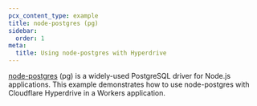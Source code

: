 ```yaml
---
pcx_content_type: example
title: node-postgres (pg)
sidebar:
  order: 1
meta:
  title: Using node-postgres with Hyperdrive
---
```



[node-postgres](https://node-postgres.com/) (pg) is a widely-used PostgreSQL driver for Node.js applications. This example demonstrates how to use node-postgres with Cloudflare Hyperdrive in a Workers application.

<Render file="use-node-postgres-to-make-query" product="hyperdrive" />
